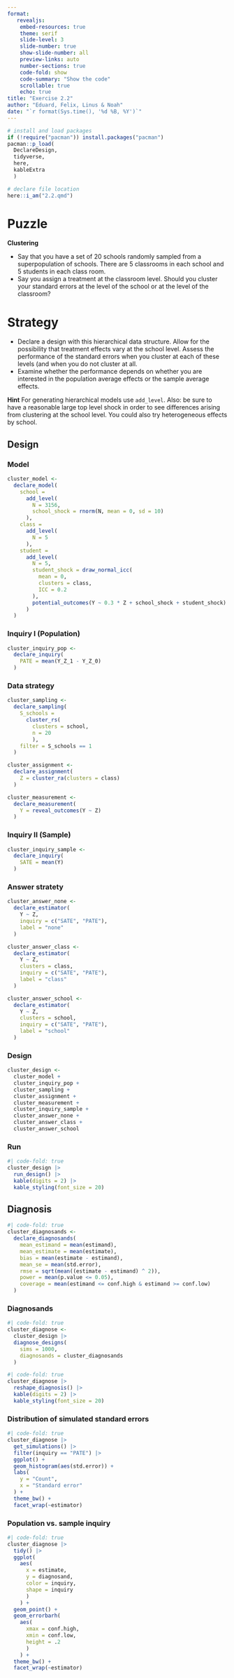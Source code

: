 ```yaml
---
format: 
   revealjs:
    embed-resources: true
    theme: serif
    slide-level: 3
    slide-number: true
    show-slide-number: all
    preview-links: auto
    number-sections: true
    code-fold: show
    code-summary: "Show the code"
    scrollable: true
    echo: true
title: "Exercise 2.2"
author: "Eduard, Felix, Linus & Noah"
date: "`r format(Sys.time(), '%d %B, %Y')`"
---
```



```r
# install and load packages
if (!require("pacman")) install.packages("pacman")
pacman::p_load(
  DeclareDesign,
  tidyverse,
  here,
  kableExtra
  )

# declare file location
here::i_am("2.2.qmd")
```


# Puzzle

**Clustering** 

* Say that you have a set of 20 schools randomly sampled from a superpopulation of schools. There are 5 classrooms in each school and 5 students in each class room.
* Say you assign a treatment at the classroom level. Should you cluster your standard errors at the level of the school or at the level of the classroom?

# Strategy

* Declare a design with this hierarchical data structure. Allow for the possibility that treatment effects vary at the school level. Assess the performance of the standard errors when you cluster at each of these levels (and when you do not cluster at all.
* Examine whether the performance depends on whether you are interested in the population average effects or the sample average effects.

**Hint** For generating hierarchical models use `add_level`. Also: be sure to have a reasonable large top level shock in order to see differences arising from clustering at the school level. You could also try heterogeneous effects by school.


## Design

### Model

```r
cluster_model <- 
  declare_model(
    school = 
      add_level(
        N = 3156,
        school_shock = rnorm(N, mean = 0, sd = 10)
      ),
    class =
      add_level(
        N = 5
      ),
    student = 
      add_level(
        N = 5,
        student_shock = draw_normal_icc(
          mean = 0,
          clusters = class,
          ICC = 0.2
        ),
        potential_outcomes(Y ~ 0.3 * Z + school_shock + student_shock)
      )
  ) 
```


### Inquiry I (Population)

```r
cluster_inquiry_pop <- 
  declare_inquiry(
    PATE = mean(Y_Z_1 - Y_Z_0)
  )
```


### Data strategy

```r
cluster_sampling <-
  declare_sampling(
    S_schools = 
      cluster_rs(
        clusters = school, 
        n = 20
        ), 
    filter = S_schools == 1
  )

cluster_assignment <- 
  declare_assignment(
    Z = cluster_ra(clusters = class)
  )

cluster_measurement <- 
  declare_measurement(
    Y = reveal_outcomes(Y ~ Z)
  )
```


### Inquiry II (Sample)

```r
cluster_inquiry_sample <- 
  declare_inquiry(
    SATE = mean(Y)
  )
```


### Answer stratety

```r
cluster_answer_none <- 
  declare_estimator(
    Y ~ Z,
    inquiry = c("SATE", "PATE"),
    label = "none"
  )

cluster_answer_class <-
  declare_estimator(
    Y ~ Z,
    clusters = class,
    inquiry = c("SATE", "PATE"),
    label = "class"
  )

cluster_answer_school <- 
  declare_estimator(
    Y ~ Z,
    clusters = school,
    inquiry = c("SATE", "PATE"),
    label = "school"
  )
```


### Design

```r
cluster_design <- 
  cluster_model +
  cluster_inquiry_pop +
  cluster_sampling +
  cluster_assignment +
  cluster_measurement +
  cluster_inquiry_sample + 
  cluster_answer_none +
  cluster_answer_class +
  cluster_answer_school
```


### Run

```r
#| code-fold: true
cluster_design |> 
  run_design() |> 
  kable(digits = 2) |> 
  kable_styling(font_size = 20)
```


## Diagnosis

```r
#| code-fold: true
cluster_diagnosands <- 
  declare_diagnosands(
    mean_estimand = mean(estimand),
    mean_estimate = mean(estimate),
    bias = mean(estimate - estimand),
    mean_se = mean(std.error),
    rmse = sqrt(mean((estimate - estimand) ^ 2)),
    power = mean(p.value <= 0.05),
    coverage = mean(estimand <= conf.high & estimand >= conf.low)
  )
```


### Diagnosands

```r
#| code-fold: true
cluster_diagnose <- 
  cluster_design |> 
  diagnose_designs(
    sims = 1000,
    diagnosands = cluster_diagnosands
  )
```

```r
#| code-fold: true
cluster_diagnose |> 
  reshape_diagnosis() |> 
  kable(digits = 2) |> 
  kable_styling(font_size = 20)
```


### Distribution of simulated standard errors

```r
#| code-fold: true
cluster_diagnose |>
  get_simulations() |> 
  filter(inquiry == "PATE") |> 
  ggplot() +
  geom_histogram(aes(std.error)) +
  labs(
    y = "Count",
    x = "Standard error"
  ) +
  theme_bw() +
  facet_wrap(~estimator)
```


### Population vs. sample inquiry

```r
#| code-fold: true
cluster_diagnose |> 
  tidy() |> 
  ggplot(
    aes(
      x = estimate,
      y = diagnosand,
      color = inquiry,
      shape = inquiry
      )
    ) + 
  geom_point() + 
  geom_errorbarh(
    aes(
      xmax = conf.high, 
      xmin = conf.low,
      height = .2
      )
    ) +
  theme_bw() +
  facet_wrap(~estimator)

```

